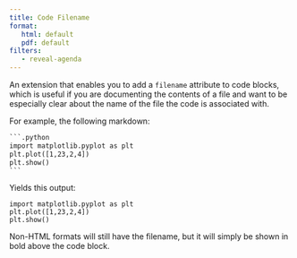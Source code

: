 ```yaml
---
title: Code Filename
format:
   html: default
   pdf: default
filters:
   - reveal-agenda
---
```


An extension that enables you to add a `filename` attribute to code blocks, which is useful if you are documenting the contents of a file and want to be especially clear about the name of the file the code is associated with. 

For example, the following markdown:

````default
```.python
import matplotlib.pyplot as plt
plt.plot([1,23,2,4])
plt.show()
```
````

Yields this output:

```.python
import matplotlib.pyplot as plt
plt.plot([1,23,2,4])
plt.show()
```

Non-HTML formats will still have the filename, but it will simply be shown in bold above the code block.